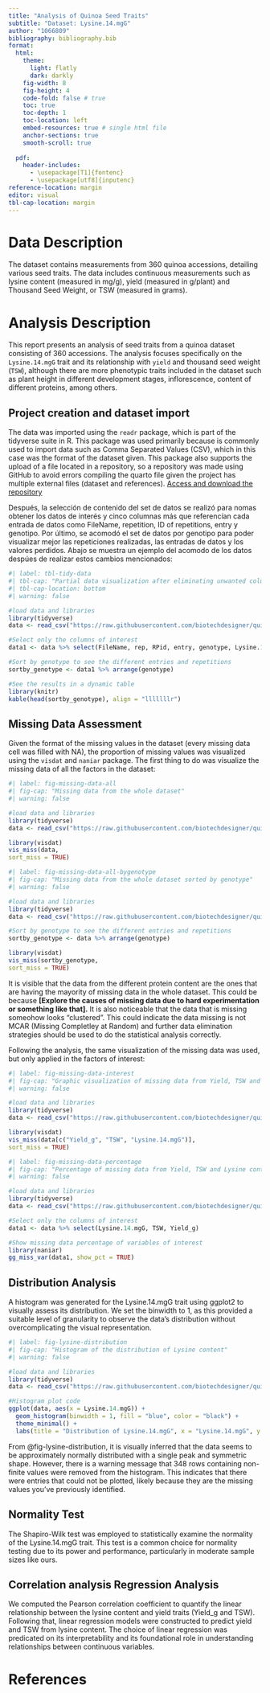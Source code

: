 ```yaml
---
title: "Analysis of Quinoa Seed Traits"
subtitle: "Dataset: Lysine.14.mgG"
author: "1066809"
bibliography: bibliography.bib
format: 
  html:
    theme:
      light: flatly
      dark: darkly
    fig-width: 8
    fig-height: 4
    code-fold: false # true
    toc: true
    toc-depth: 1
    toc-location: left
    embed-resources: true # single html file
    anchor-sections: true
    smooth-scroll: true
    
  pdf:
    header-includes:
      - \usepackage[T1]{fontenc}
      - \usepackage[utf8]{inputenc}
reference-location: margin      
editor: visual
tbl-cap-location: margin
---
```


# Data Description

The dataset contains measurements from 360 quinoa accessions, detailing various seed traits. The data includes continuous measurements such as lysine content (measured in mg/g), yield (measured in g/plant) and Thousand Seed Weight, or TSW (measured in grams).

# Analysis Description

This report presents an analysis of seed traits from a quinoa dataset consisting of 360 accessions. The analysis focuses specifically on the `Lysine.14.mgG` trait and its relationship with `yield` and thousand seed weight (`TSW`), although there are more phenotypic traits included in the dataset such as plant height in different development stages, inflorescence, content of different proteins, among others.

## Project creation and dataset import
The data was imported using the `readr` package, which is part of the tidyverse suite in R. This package was used primarily because is commonly used to import data such as Comma Separated Values (CSV), which in this case was the format of the dataset given. This package also supports the upload of a file located in a repository, so a repository was made using GitHub to avoid errors compiling the quarto file given the project has multiple external files (dataset and references). [Access and download the repository](https://github.com/biotechdesigner/quinoa-analysis-coursework)

Después, la selección de contenido del set de datos se realizó para nomas obtener los datos de interés y cinco columnas más que referencían cada entrada de datos como FileName, repetition, ID of repetitions, entry y genotipo. Por último, se acomodó el set de datos por genotipo para poder visualizar mejor las repeticiones realizadas, las entradas de datos y los valores perdidos. Abajo se muestra un ejemplo del acomodo de los datos despúes de realizar estos cambios mencionados:

```r
#| label: tbl-tidy-data
#| tbl-cap: "Partial data visualization after eliminating unwanted columns and sorted by genotype"
#| tbl-cap-location: bottom
#| warning: false

#load data and libraries
library(tidyverse)
data <- read_csv("https://raw.githubusercontent.com/biotechdesigner/quinoa-analysis-coursework/main/SM_Data.csv")

#Select only the columns of interest
data1 <- data %>% select(FileName, rep, RPid, entry, genotype, Lysine.14.mgG, TSW, Yield_g)

#Sort by genotype to see the different entries and repetitions
sortby_genotype <- data1 %>% arrange(genotype)

#See the results in a dynamic table
library(knitr)
kable(head(sortby_genotype), align = "lllllllr")

```

## Missing Data Assessment
Given the format of the missing values in the dataset (every missing data cell was filled with NA), the proportion of missing values was visualized using the `visdat` and `naniar` package. The first thing to do was visualize the missing data of all the factors in the dataset:

```r
#| label: fig-missing-data-all
#| fig-cap: "Missing data from the whole dataset"
#| warning: false

#load data and libraries
library(tidyverse)
data <- read_csv("https://raw.githubusercontent.com/biotechdesigner/quinoa-analysis-coursework/main/SM_Data.csv")

library(visdat)
vis_miss(data,
sort_miss = TRUE)

```

```r
#| label: fig-missing-data-all-bygenotype
#| fig-cap: "Missing data from the whole dataset sorted by genotype"
#| warning: false

#load data and libraries
library(tidyverse)
data <- read_csv("https://raw.githubusercontent.com/biotechdesigner/quinoa-analysis-coursework/main/SM_Data.csv")

#Sort by genotype to see the different entries and repetitions
sortby_genotype <- data %>% arrange(genotype)

library(visdat)
vis_miss(sortby_genotype,
sort_miss = TRUE)

```

It is visible that the data from the different protein content are the ones that are having the mayority of missing data in the whole dataset. This could be because **[Explore the causes of missing data due to hard experimentation or something like that].** It is also noticeable that the data that is missing someohow looks "clustered". This could indicate the data missing is not MCAR (Missing Completley at Random) and further data elimination strategies should be used to do the statistical analysis correctly. 

Following the analysis, the same visualization of the missing data was used, but only applied in the factors of interest:

```r
#| label: fig-missing-data-interest
#| fig-cap: "Graphic visualization of missing data from Yield, TSW and Lysine content"
#| warning: false

#load data and libraries
library(tidyverse)
data <- read_csv("https://raw.githubusercontent.com/biotechdesigner/quinoa-analysis-coursework/main/SM_Data.csv")

library(visdat)
vis_miss(data[c("Yield_g", "TSW", "Lysine.14.mgG")],
sort_miss = TRUE)

```

```r
#| label: fig-missing-data-percentage
#| fig-cap: "Percentage of missing data from Yield, TSW and Lysine content"
#| warning: false

#load data and libraries
library(tidyverse)
data <- read_csv("https://raw.githubusercontent.com/biotechdesigner/quinoa-analysis-coursework/main/SM_Data.csv")

#Select only the columns of interest
data1 <- data %>% select(Lysine.14.mgG, TSW, Yield_g)

#Show missing data percentage of variables of interest
library(naniar)
gg_miss_var(data1, show_pct = TRUE)

```

## Distribution Analysis
A histogram was generated for the Lysine.14.mgG trait using ggplot2 to visually assess its distribution. We set the binwidth to 1, as this provided a suitable level of granularity to observe the data's distribution without overcomplicating the visual representation.

```r
#| label: fig-lysine-distribution
#| fig-cap: "Histogram of the distribution of Lysine content"
#| warning: false

#load data and libraries
library(tidyverse)
data <- read_csv("https://raw.githubusercontent.com/biotechdesigner/quinoa-analysis-coursework/main/SM_Data.csv")

#Histogram plot code
ggplot(data, aes(x = Lysine.14.mgG)) +
  geom_histogram(binwidth = 1, fill = "blue", color = "black") +
  theme_minimal() +
  labs(title = "Distribution of Lysine.14.mgG", x = "Lysine.14.mgG", y = "Frequency")
```


From @fig-lysine-distribution, it is visually inferred that the data seems to be approximately normally distributed with a single peak and symmetric shape. However, there is a warning message that 348 rows containing non-finite values were removed from the histogram. This indicates that there were entries that could not be plotted, likely because they are the missing values you've previously identified.

## Normality Test
The Shapiro-Wilk test was employed to statistically examine the normality of the Lysine.14.mgG trait. This test is a common choice for normality testing due to its power and performance, particularly in moderate sample sizes like ours.

## Correlation analysis Regression Analysis
We computed the Pearson correlation coefficient to quantify the linear relationship between the lysine content and yield traits (Yield_g and TSW). Following that, linear regression models were constructed to predict yield and TSW from lysine content. The choice of linear regression was predicated on its interpretability and its foundational role in understanding relationships between continuous variables.




# References
::: {#refs}
:::
